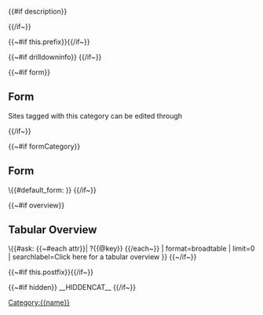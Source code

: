 {{#if description}}<div class="description-box">{{description}}</div>

{{/if~}}

{{~#if this.prefix}}{{{this.prefix}}}{{/if~}}

{{~#if drilldowninfo}}{{{drilldowninfo}}}
{{/if~}}

{{~#if form}}
==Form==
Sites tagged with this category can be edited through [[Has default form::{{name}}|{{title}}]]

{{/if~}}

{{~#if formCategory}}
==Form==
\{{#default_form:{{name}} }}
{{/if~}}

{{~#if overview}}
==Tabular Overview==
\{{#ask: [[Category:{{name}}]]
{{~#each attr}}| ?{{@key}}
{{/each~}}
| format=broadtable
| limit=0
| searchlabel=Click here for a tabular overview
}}
{{~/if~}}

{{~#if this.postfix}}{{{this.postfix}}}{{/if~}}

{{~#if hidden}} __HIDDENCAT__ {{/if~}}